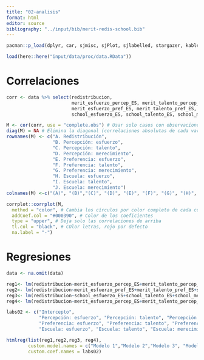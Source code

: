 ```yaml
---
title: "02-analisis"
format: html
editor: source
bibliography: "../input/bib/merit-redis-school.bib"
---
```


```r
pacman::p_load(dplyr, car, sjmisc, sjPlot, sjlabelled, stargazer, kableExtra, corrplot, texreg, ggplot2, ggpubr)
```

```r
load(here::here("input/data/proc/data.RData"))
```

# Correlaciones

```r
corr <- data %>% select(redistribucion, 
                        merit_esfuerzo_percep_ES, merit_talento_percep_ES, social_merito_percep_ES,
                        merit_esfuerzo_pref_ES, merit_talento_pref_ES, social_merit_pref_ES,
                        school_esfuerzo_ES, school_talento_ES, school_merito_ES)
```

```r
M <- cor(corr, use = "complete.obs") # Usar solo casos con observaciones completas
diag(M) = NA # Elimina la diagonal (correlaciones absolutas de cada variable consigmo misma)
rownames(M) <- c("A. Redistribución",
                 "B. Percepción: esfuerzo",
                 "C. Percepción: talento",
                 "D. Percepción: merecimiento",
                 "E. Preferencia: esfuerzo",
                 "F. Preferencia: talento",
                 "G. Preferencia: merecimiento",
                 "H. Escuela: esfuerzo",
                 "I. Escuela: talento",
                 "J. Escuela: merecimiento")
colnames(M) <-c("(A)", "(B)","(C)", "(D)", "(E)", "(F)", "(G)", "(H)", "(I)", "(J)")
```

```r
corrplot::corrplot(M,
  method = "color", # Cambia los círculos por color completo de cada cuadrante
  addCoef.col = "#000390", # Color de los coeficientes
  type = "upper", # Deja solo las correlaciones de arriba
  tl.col = "black", # COlor letras, rojo por defecto
  na.label = "-")
```

# Regresiones

```r
data <- na.omit(data)
```

```r
reg1<- lm(redistribucion~merit_esfuerzo_percep_ES+merit_talento_percep_ES+social_merito_percep_ES,data=data)
reg2<- lm(redistribucion~merit_esfuerzo_pref_ES+merit_talento_pref_ES+social_merit_pref_ES,data=data)
reg3<- lm(redistribucion~school_esfuerzo_ES+school_talento_ES+school_merito_ES,data=data)
reg4<- lm(redistribucion~merit_esfuerzo_percep_ES+merit_talento_percep_ES+social_merito_percep_ES+merit_esfuerzo_pref_ES+merit_talento_pref_ES+social_merit_pref_ES+school_esfuerzo_ES+school_talento_ES+school_merito_ES,data=data)

labs02 <- c("Intercepto",
            "Percepción: esfuerzo", "Percepción: talento", "Percepción: merecimiento",
            "Preferencia: esfuerzo", "Preferencia: talento", "Preferencia: merecimiento",
            "Escuela: esfuerzo", "Escuela: talento", "Escuela: merecimiento")

htmlreg(list(reg1,reg2,reg3, reg4),
        custom.model.names = c("Modelo 1","Modelo 2","Modelo 3", "Modelo 4"),
        custom.coef.names = labs02)
```

